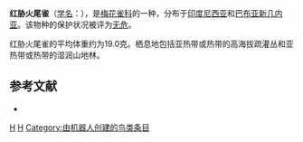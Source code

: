 {{Speciesbox
| taxon = Oreostruthus fuliginosus
| binomial_authority = [[查尔斯·沃尔特·德维斯|De Vis]], 1897
| image = Mountain Firetail.jpg
| status = LC | status_system = IUCN3.1
}}

'''红胁火尾雀'''（[[学名|学名]]：{{lang|la|''Oreostruthus fuliginosus''}}），是[[梅花雀科|梅花雀科]]的一种，分布于[[印度尼西亚|印度尼西亚]]和[[巴布亚新几内亚|巴布亚新几内亚]]。该物种的保护状况被评为[[无危|无危]]。

红胁火尾雀的平均体重约为19.0克。栖息地包括亚热带或热带的高海拔疏灌丛和亚热带或热带的湿润山地林。

== 参考文献 ==
{{commonscat|Oreostruthus fuliginosus}}
*{{cite web|url=http://www.birdlife.org/datazone/speciesfactsheet.php?id=8673&m=0|title=Oreostruthus fuliginosus|publisher=[[国际鸟盟|BirdLife.org]]|accessdate=2011-06-27}}
{{taxonbar}}
[[Category:_1897年描述的鸟类|H]]
[[Category:梅花雀科|H]]
[[Category:由机器人创建的鸟类条目|Category:由机器人创建的鸟类条目]]